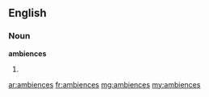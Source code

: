 ==English==

===Noun===
'''ambiences'''

# {{plural of|ambience}}

[[ar:ambiences]]
[[fr:ambiences]]
[[mg:ambiences]]
[[my:ambiences]]